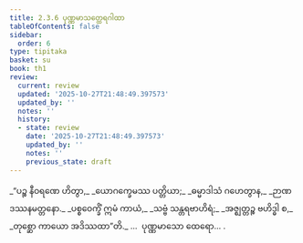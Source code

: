 ```yaml
---
title: 2.3.6 ပုဏ္ဏမာသတ္ထေရဂါထာ
tableOfContents: false
sidebar:
  order: 6
type: tipitaka
basket: su
book: th1
review:
  current: review
  updated: '2025-10-27T21:48:49.397573'
  updated_by: ''
  notes: ''
  history:
  - state: review
    date: '2025-10-27T21:48:49.397573'
    updated_by: ''
    notes: ''
    previous_state: draft
---
```



<ReviewStatus review={frontmatter.review} showDetails={true} />

<HypothesisAnnotation frontmatter={frontmatter} />

<DynamicBreadcrumb />

<Division number="171" book="th1" e="ch" v="19" p="254">

<Paragraph number="353" type="verses" book="th1">
_“ပဉ္စ နီဝရဏေ ဟိတွာ,_  
_ယောဂက္ခေမဿ ပတ္တိယာ;_  
_ဓမ္မာဒါသံ ဂဟေတွာန,_  
_ဉာဏဒဿနမတ္တနော._  

</Paragraph>

</Division>
<Division number="172" book="th1" e="ch" v="19" p="254">

<Paragraph number="354" type="verses" book="th1">
_ပစ္စဝေက္ခိံ ဣမံ ကာယံ,_  
_သဗ္ဗံ သန္တရဗာဟိရံ;_  
_အဇ္ဈတ္တဉ္စ ဗဟိဒ္ဓါ စ,_  
_တုစ္ဆော ကာယော အဒိဿထာ”တိ._  


</Paragraph>
</Division>

<Paragraph number="355" type="center" book="th1">
…  ပုဏ္ဏမာသော ထေရော… .
</Paragraph>